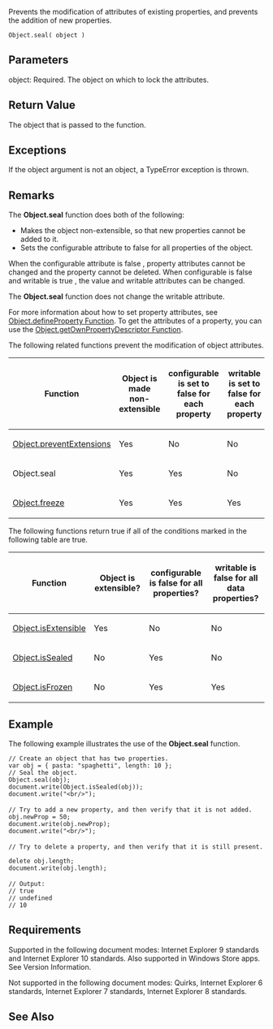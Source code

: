 Prevents the modification of attributes of existing properties, and prevents the addition of new properties.

 Object.seal( object )

==Parameters==
; object: Required. The object on which to lock the attributes.

==Return Value==
The object that is passed to the function.


==Exceptions==
If the object argument is not an object, a TypeError exception is thrown.


==Remarks==
The '''Object.seal''' function does both of the following:

* Makes the object non-extensible, so that new properties cannot be added to it.
* Sets the configurable attribute to false for all properties of the object.
When the configurable attribute is false , property attributes cannot be changed and the property cannot be deleted. When configurable is false and writable is true , the value and writable attributes can be changed.

The '''Object.seal''' function does not change the writable attribute.

For more information about how to set property attributes, see [[javascript/Object/Object.defineProperty|Object.defineProperty Function]]. To get the attributes of a property, you can use the [[javascript/Object/Object.getOwnPropertyDescriptor Function|Object.getOwnPropertyDescriptor Function]].

The following related functions prevent the modification of object attributes.

{| class='wikitable'
|-
! Function
! Object is made non-extensible
! configurable is set to false for each property
! writable is set to false for each property
|-
| [[javascript/Object/Object.preventExtensions|Object.preventExtensions]]
| Yes
| No
| No
|-
| Object.seal
| Yes
| Yes
| No
|-
| [[javascript/Object/Object.freeze|Object.freeze]]
| Yes
| Yes
| Yes
|}
The following functions return true if all of the conditions marked in the following table are true.

{| class='wikitable'
|-
! Function
! Object is extensible?
! configurable is false for all properties?
! writable is false for all data properties?
|-
| [[javascript/Object/Object.isExtensible|Object.isExtensible]]
| Yes
| No
| No
|-
| [[javascript/Object/Object.isSealed|Object.isSealed]]
| No
| Yes
| No
|-
| [[javascript/Object/Object.isFrozen|Object.isFrozen]]
| No
| Yes
| Yes
|}

==Example==
The following example illustrates the use of the '''Object.seal''' function.

 // Create an object that has two properties.
 var obj = { pasta: "spaghetti", length: 10 };
 // Seal the object.
 Object.seal(obj);
 document.write(Object.isSealed(obj));
 document.write("&lt;br/&gt;");
 
 // Try to add a new property, and then verify that it is not added. 
 obj.newProp = 50;
 document.write(obj.newProp);
 document.write("&lt;br/&gt;");
 
 // Try to delete a property, and then verify that it is still present. 
 delete obj.length;
 document.write(obj.length);
 
 // Output:
 // true
 // undefined
 // 10

==Requirements==
Supported in the following document modes: Internet Explorer 9 standards and Internet Explorer 10 standards. Also supported in Windows Store apps. See Version Information.

Not supported in the following document modes: Quirks, Internet Explorer 6 standards, Internet Explorer 7 standards, Internet Explorer 8 standards.


==See Also==

              

              

              

              

              
